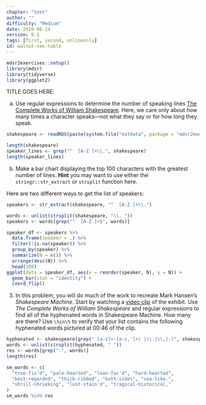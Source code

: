 ```yaml
---
chapter: "text"
author: ""
difficulty: "Medium"
date: 2020-06-14 
version: 0.1
tags: [first, second, onlineonly]
id: walnut-see-table
---
```


```r
mdsr2exercises::setup()
library(mdsr)
library(tidyverse)
library(ggplot2)
```

TITLE GOES HERE: 

a. Use regular expressions to determine the number of speaking lines [The Complete Works of William Shakespeare](http://www.gutenberg.org/cache/epub/100/pg100.txt). Here, we care only about how many times a character speaks---not what they say or for how long they speak. 

<!--
% XX NH need to fix this by making the data available.
-->
 
<!--begin-answer-->
```r
shakespeare <- readRDS(paste(system.file("extdata", package = "mdsr2exercises"), "/Shakespeare.Rds", sep = ""))

length(shakespeare)
speaker_lines <- grep("^  [A-Z ]+\\.", shakespeare)
length(speaker_lines)
```

<!--end-answer-->
  

b. Make a bar chart displaying the top 100 characters with the greatest number of lines. **Hint** you may want to use either the `stringr::str_extract` or `strsplit` function here.
  
<!--begin-answer-->
Here are two different ways to get the list of speakers:
```r
speakers <- str_extract(shakespeare, "^  [A-Z ]+\\.")

words <- unlist(strsplit(shakespeare, "\\. "))
speakers <- words[grep("^  [A-Z ]+$", words)]

speaker_df <- speakers %>%
  data.frame(speaker = .) %>%
  filter(!is.na(speaker)) %>%
  group_by(speaker) %>%
  summarize(N = n()) %>%
  arrange(desc(N)) %>%
  head(100)
ggplot(data = speaker_df, aes(x = reorder(speaker, N), y = N)) +
  geom_bar(stat = "identity") +
  coord_flip()
```

 
 <!--end-answer-->
 
3. In this problem, you will do much of the work to recreate Mark Hansen's *Shakespeare Machine*. Start by watching a [video clip](http://vimeo.com/54858820) of the exhibit. Use *The Complete Works of William Shakespeare* and regular expressions to find all of the hyphenated words in Shakespeare Machine. How many are there? Use `\%in\%` to verify that your list contains the following hyphenated words pictured at 00:46 of the clip.

<!--begin-answer-->
```r
hyphenated <- shakespeare[grep(" [a-z]+-[a-z,']+( |\\.|\\,|-)", shakespeare)]
words <- unlist(strsplit(hyphenated, " "))
res <- words[grep("-", words)]
length(res)

sm_words <- c(
  "true-fix'd", "pale-hearted", "lean-fac'd", "hard-hearted",
  "best-regarded", "thick-ribbed", "both-sides", "sea-like.",
  "shrill-shrieking", "lust-stain'd", "tragical-historical,"
)
sm_words %in% res
```

 <!--end-answer-->


